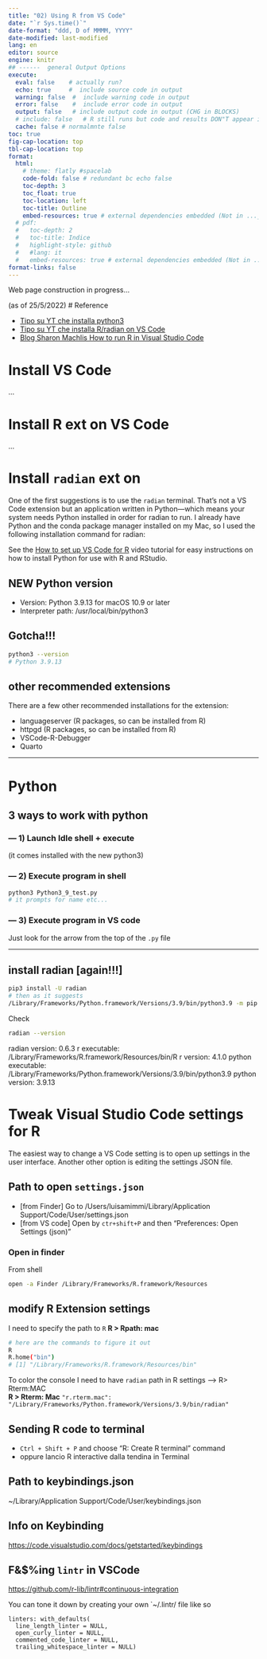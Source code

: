 ```yaml
---
title: "02) Using R from VS Code"
date: "`r Sys.time()`"
date-format: "ddd, D of MMMM, YYYY"
date-modified: last-modified
lang: en
editor: source
engine: knitr
## ------  general Output Options
execute:     
  eval: false    # actually run? 
  echo: true     #  include source code in output
  warning: false  #  include warning code in output
  error: false    #  include error code in output
  output: false   # include output code in output (CHG in BLOCKS)
  # include: false   # R still runs but code and results DON"T appear in output  
  cache: false # normalmnte false
toc: true
fig-cap-location: top
tbl-cap-location: top
format:
  html:
    # theme: flatly #spacelab
    code-fold: false # redundant bc echo false 
    toc-depth: 3
    toc_float: true
    toc-location: left
    toc-title: Outline
    embed-resources: true # external dependencies embedded (Not in ..._files/)
  # pdf:
  #   toc-depth: 2
  #   toc-title: Indice
  #   highlight-style: github
  #   #lang: it
  #   embed-resources: true # external dependencies embedded (Not in ..._files/)
format-links: false
---
```


::: {.callout-caution collapse="false"}
Web page construction in progress...
:::

(as of 25/5/2022)
# Reference

+ [Tipo su YT che installa python3](https://www.freecodecamp.org/news/python-version-on-mac-update/)
+ [Tipo su YT che installa R/radian on VS Code](https://www.youtube.com/watch?v=EDJqHZx0JnQ&t=563s)
+ [Blog Sharon Machlis How to run R in Visual Studio Code](https://www.infoworld.com/article/3625488/how-to-run-r-in-visual-studio-code.html)

# Install VS Code

...

# Install R ext on VS Code

... 

# Install `radian` ext on 
One of the first suggestions is to use the `radian` terminal. That’s not a VS Code extension but an application written in Python—which means your system needs Python installed in order for radian to run. I already have Python and the conda package manager installed on my Mac, so I used the following installation command for radian:

See the [How to set up VS Code for R](https://www.infoworld.com/video/110179/how-to-set-up-vscode-for-r) video tutorial for easy instructions on how to install Python for use with R and RStudio.

## NEW Python version
+ Version: Python 3.9.13 for macOS 10.9 or later 
+ Interpreter path: /usr/local/bin/python3

## Gotcha!!!
```bash
python3 --version
# Python 3.9.13
```

## other recommended extensions 
There are a few other recommended installations for the extension:

+ languageserver  (R packages, so can be installed from R)
+ httpgd (R packages, so can be installed from R)
+ VSCode-R-Debugger
+ Quarto 

---


# Python 
## 3 ways to work with python
### --- 1) Launch Idle shell + execute
(it comes installed with the new python3)

### --- 2) Execute program in shell 
```bash
python3 Python3_9_test.py  
# it prompts for name etc... 
```
### --- 3) Execute program in VS code 
Just look for the arrow from the top of the `.py` file

---


## install radian [again!!!]
```bash
pip3 install -U radian
# then as it suggests
/Library/Frameworks/Python.framework/Versions/3.9/bin/python3.9 -m pip install --upgrade pip
```

Check 
```bash
radian --version
```

radian version: 0.6.3
r executable: /Library/Frameworks/R.framework/Resources/bin/R
r version: 4.1.0
python executable: /Library/Frameworks/Python.framework/Versions/3.9/bin/python3.9
python version: 3.9.13

# Tweak Visual Studio Code settings for R

The easiest way to change a VS Code setting is to open up settings in the user interface. Another other option is editing the settings JSON file. 

## Path to open `settings.json` 

+ [from Finder] Go to /Users/luisamimmi/Library/Application Support/Code/User/settings.json
+ [from VS code] Open by `ctr+shift+P` and then "Preferences: Open Settings (json)" 

### Open in finder

From shell

```bash
open -a Finder /Library/Frameworks/R.framework/Resources

```

## modify R Extension settings

I need to specify the path to `R` **R > Rpath: mac**
```bash
# here are the commands to figure it out 
R 
R.home("bin")
# [1] "/Library/Frameworks/R.framework/Resources/bin"
```

To color the console I need to have `radian`  path in R settings --> 
R> Rterm:MAC  
**R > Rterm: Mac**
`"r.rterm.mac": "/Library/Frameworks/Python.framework/Versions/3.9/bin/radian"`
 
## Sending R code to terminal

+ `Ctrl + Shift + P` and choose "R: Create R terminal" command
+ oppure lancio R interactive dalla tendina in Terminal

## Path to keybindings.json

~/Library/Application Support/Code/User/keybindings.json

## Info on Keybinding

<https://code.visualstudio.com/docs/getstarted/keybindings>

## F&$%ing `lintr` in VSCode

<https://github.com/r-lib/lintr#continuous-integration>

You can tone it down by creating your own `~/.lintr/ file like so

```{}
linters: with_defaults(
  line_length_linter = NULL,
  open_curly_linter = NULL, 
  commented_code_linter = NULL,
  trailing_whitespace_linter = NULL)
```




